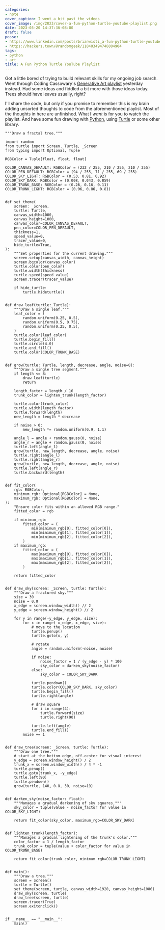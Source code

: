 ```yaml
---
categories:
- note
cover_caption: I went a bit past the videos
cover_image: /img/2023/cover-a-fun-python-turtle-youtube-playlist.png
date: 2023-05-20 14:37:36-08:00
draft: false
posse:
- https://www.linkedin.com/posts/brianwisti_a-fun-python-turtle-youtube-playlist-activity-7065824023405891584-rjzu?utm_source=share&utm_medium=member_desktop
- https://hackers.town/@randomgeek/110403494746004904
tags:
- python
- art
title: A Fun Python Turtle YouTube Playlist
---
```


Got a little bored of trying to build relevant skills for my ongoing job search.
Went through Coding Cassowary's [Generative Art playlist][playlist] yesterday instead.
Had some ideas and fiddled a bit more with those ideas today.
Trees should have leaves usually, right?

[playlist]: https://www.youtube.com/playlist?list=PLBLV84VG7Md9oO4MUOhyqz7gBFOzx8XIw

I'll share the code, but only if you promise to remember this is my brain adding unsorted thoughts
to code from the aforementioned playlist.
Most of the thoughts in here are unfinished.
What I *want* is for you to watch the playlist.
And have some fun drawing with [Python][python], using [Turtle][turtle] or some other library.

[python]: https://python.org
[turtle]: https://docs.python.org/3/library/turtle.html

```python{title="tree.py", collapse=true}
"""Draw a fractal tree."""

import random
from turtle import Screen, Turtle, _Screen
from typing import Optional, Tuple

RGBColor = Tuple[float, float, float]

COLOR_CANVAS_DEFAULT: RGBColor = (232 / 255, 210 / 255, 210 / 255)
COLOR_PEN_DEFAULT: RGBColor = (94 / 255, 71 / 255, 69 / 255)
COLOR_SKY_LIGHT: RGBColor = (0.53, 0.81, 0.92)
COLOR_SKY_DARK: RGBColor = (0.008, 0.043, 0.059)
COLOR_TRUNK_BASE: RGBColor = (0.26, 0.16, 0.11)
COLOR_TRUNK_LIGHT: RGBColor = (0.96, 0.86, 0.81)


def set_theme(
    screen: _Screen,
    turtle: Turtle,
    canvas_width=1000,
    canvas_height=1000,
    canvas_color=COLOR_CANVAS_DEFAULT,
    pen_color=COLOR_PEN_DEFAULT,
    thickness=1,
    speed_value=0,
    tracer_value=0,
    hide_turtle=True,
):
    """Set properties for the current drawing."""
    screen.setup(canvas_width, canvas_height)
    screen.bgcolor(canvas_color)
    turtle.color(pen_color)
    turtle.width(thickness)
    turtle.speed(speed_value)
    screen.tracer(tracer_value)

    if hide_turtle:
        turtle.hideturtle()


def draw_leaf(turtle: Turtle):
    """Draw a single leaf."""
    leaf_color = (
        random.uniform(0.25, 0.5),
        random.uniform(0.5, 0.75),
        random.uniform(0.25, 0.5),
    )
    turtle.color(leaf_color)
    turtle.begin_fill()
    turtle.circle(4.0)
    turtle.end_fill()
    turtle.color(COLOR_TRUNK_BASE)


def grow(turtle: Turtle, length, decrease, angle, noise=0):
    """Draw a single tree segment."""
    if length <= 8:
        draw_leaf(turtle)
        return

    length_factor = length / 10
    trunk_color = lighten_trunk(length_factor)

    turtle.color(trunk_color)
    turtle.width(length_factor)
    turtle.forward(length)
    new_length = length * decrease

    if noise > 0:
        new_length *= random.uniform(0.9, 1.1)

    angle_l = angle + random.gauss(0, noise)
    angle_r = angle + random.gauss(0, noise)
    turtle.left(angle_l)
    grow(turtle, new_length, decrease, angle, noise)
    turtle.right(angle_l)
    turtle.right(angle_r)
    grow(turtle, new_length, decrease, angle, noise)
    turtle.left(angle_r)
    turtle.backward(length)


def fit_color(
    rgb: RGBColor,
    minimum_rgb: Optional[RGBColor] = None,
    maximum_rgb: Optional[RGBColor] = None,
):
    "Ensure color fits within an allowed RGB range."
    fitted_color = rgb

    if minimum_rgb:
        fitted_color = (
            min(minimum_rgb[0], fitted_color[0]),
            min(minimum_rgb[1], fitted_color[1]),
            min(minimum_rgb[2], fitted_color[2]),
        )
    if maximum_rgb:
        fitted_color = (
            max(maximum_rgb[0], fitted_color[0]),
            max(maximum_rgb[1], fitted_color[1]),
            max(maximum_rgb[2], fitted_color[2]),
        )

    return fitted_color


def draw_sky(screen: _Screen, turtle: Turtle):
    """Draw a fractured sky."""
    size = 30
    noise = 0.0
    x_edge = screen.window_width() // 2
    y_edge = screen.window_height() // 2

    for y in range(-y_edge, y_edge, size):
        for x in range(-x_edge, x_edge, size):
            # move to the location
            turtle.penup()
            turtle.goto(x, y)

            # rotate
            angle = random.uniform(-noise, noise)

            if noise:
                noise_factor = 1 / (y_edge - y) * 100
                sky_color = darken_sky(noise_factor)
            else:
                sky_color = COLOR_SKY_DARK

            turtle.pendown()
            turtle.color(COLOR_SKY_DARK, sky_color)
            turtle.begin_fill()
            turtle.right(angle)

            # draw square
            for i in range(4):
                turtle.forward(size)
                turtle.right(90)

            turtle.left(angle)
            turtle.end_fill()
        noise += 1


def draw_tree(screen: _Screen, turtle: Turtle):
    """Draw one tree."""
    # start at the bottom edge, off-center for visual interest
    y_edge = screen.window_height() / 2
    trunk_x = screen.window_width() / 4 * -1
    turtle.penup()
    turtle.goto(trunk_x, -y_edge)
    turtle.left(90)
    turtle.pendown()
    grow(turtle, 140, 0.8, 30, noise=10)


def darken_sky(noise_factor: float):
    """Manages a gradual darkening of sky squares."""
    sky_color = tuple(value - noise_factor for value in COLOR_SKY_LIGHT)

    return fit_color(sky_color, maximum_rgb=COLOR_SKY_DARK)


def lighten_trunk(length_factor):
    """Manages a gradual lightening of the trunk's color."""
    color_factor = 1 / length_factor
    trunk_color = tuple(value + color_factor for value in COLOR_TRUNK_BASE)

    return fit_color(trunk_color, minimum_rgb=COLOR_TRUNK_LIGHT)


def main():
    """Draw a tree."""
    screen = Screen()
    turtle = Turtle()
    set_theme(screen, turtle, canvas_width=1920, canvas_height=1080)
    draw_sky(screen, turtle)
    draw_tree(screen, turtle)
    screen.tracer(True)
    screen.exitonclick()


if __name__ == "__main__":
    main()
```